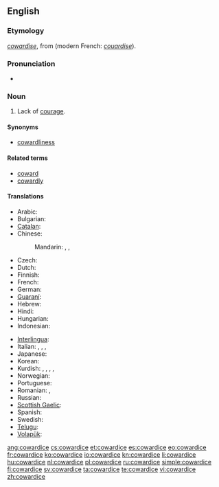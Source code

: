 {{wikipedia}}
==English==

===Etymology===
{{etyl|enm}} ''[[cowardise]]'', from {{etyl|xno}} {{term|cuardise|lang=xno}} (modern French: ''[[couardise]]'').

===Pronunciation===
* {{IPA|/kaʊʍɜrdɪs/}}

===Noun===
{{en-noun|s|-}}

# Lack of [[courage]].

====Synonyms====
* [[cowardliness]]

====Related terms====
* [[coward]]
* [[cowardly]]

====Translations====
{{trans-top|the lack of courage}}
* Arabic: {{t|ar|جبانة|f|tr=jabaana}}
* Bulgarian: {{t|bg|страхливост}}
* [[Catalan]]: {{t|ca|covardia|f}}
* Chinese:
*: Mandarin: {{t|cmn|膽怯|sc=Hani}}, {{t|cmn|胆怯|tr=dǎnqiè|sc=Hani}}, {{t|cmn|怯懦|tr=qiènuò|sc=Hani}}
* Czech: {{t-|cs|zbabělost|f}}
* Dutch: {{t|nl|lafheid}}
* Finnish: {{t|fi|pelkuruus}}
* French: {{t+|fr|lâcheté|f}}
* German: {{t+|de|Feigheit|f}}
* [[Guaraní]]: {{t|gn|py'amirĩ}}
* Hebrew: {{t|he|פחדנות|f|tr=pakhdanut}}
* Hindi: {{t|hi|कायरता|tr=kāyartā|xs=Hindi}}
* Hungarian: {{t+|hu|gyávaság}}
* Indonesian: {{t|id|kepengecutan|xs=Indonesian}}
{{trans-mid}}
* [[Interlingua]]: {{t|ia|coardia}}
* Italian: {{t|it|codardia}}, {{t|it|viltà}}, {{t|it|pusillanimità}}, {{t|it|vigliaccheria}}
* Japanese: {{t|ja|憶病|tr=おくびょう, okubyō}}
* Korean: {{t|ko|비겁|tr=bi geop|sc=Hang}}
* Kurdish: {{t+|ku|newêrekî}}, {{t+|ku|tirsokî}}, {{t+|ku|tirsonekî}}, {{t+|ku|bêcesaretî}}, {{t+|ku|bêcuretî}}
* Norwegian: {{t|no|feighet|m}}
* Portuguese: {{t+|pt|covardia|f}}
* Romanian: {{t+|ro|poltronerie|f}}, {{t|ro|lașitate|f}}
* Russian: {{t+|ru|трусость|f|tr=trúsost'}}
* [[Scottish Gaelic]]: {{t-|gd|cladhaireachd|f|xs=Scottish Gaelic}}
* Spanish: {{t-|es|cobardía|f}}
* Swedish: {{t|sv|feghet|c}}
* [[Telugu]]: {{t|te|పిరికితనము|tr=pirikitanamu|sc=Telu}}
* [[Volapük]]: {{t|vo|dredöf}}
{{trans-bottom}}

[[ang:cowardice]]
[[cs:cowardice]]
[[et:cowardice]]
[[es:cowardice]]
[[eo:cowardice]]
[[fr:cowardice]]
[[ko:cowardice]]
[[io:cowardice]]
[[kn:cowardice]]
[[li:cowardice]]
[[hu:cowardice]]
[[nl:cowardice]]
[[pl:cowardice]]
[[ru:cowardice]]
[[simple:cowardice]]
[[fi:cowardice]]
[[sv:cowardice]]
[[ta:cowardice]]
[[te:cowardice]]
[[vi:cowardice]]
[[zh:cowardice]]